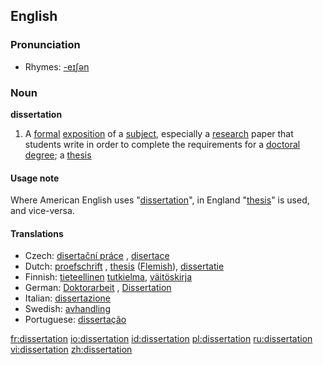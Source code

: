 ==English==

===Pronunciation===
*Rhymes: [[Rhymes:English:-eɪʃǝn|-eɪʃǝn]]

===Noun===
'''dissertation'''

# A [[formal]] [[exposition]] of a [[subject]], especially a [[research]] paper that students write in order to complete the requirements for a [[doctoral]] [[degree]]; a [[thesis]]

====Usage note====
Where American English uses "[[dissertation]]", in England "[[thesis]]" is used, and vice-versa.

====Translations====
*Czech: [[disertační práce]] {{f}}, [[disertace]] {{f}}
*Dutch: [[proefschrift]] {{n}}, [[thesis]] {{f}} ([[Flemish]]), [[dissertatie]] {{f}}
*Finnish: [[tieteellinen]] [[tutkielma]], [[väitöskirja]]
*German: [[Doktorarbeit]] {{f}}, [[Dissertation]] {{f}}
*Italian: [[dissertazione]]
*Swedish: [[avhandling]]
*Portuguese: [[dissertação]]

[[fr:dissertation]]
[[io:dissertation]]
[[id:dissertation]]
[[pl:dissertation]]
[[ru:dissertation]]
[[vi:dissertation]]
[[zh:dissertation]]